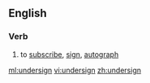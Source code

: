 ==English==

===Verb===
{{en-verb}}

#to [[subscribe]], [[sign]], [[autograph]]

[[ml:undersign]]
[[vi:undersign]]
[[zh:undersign]]